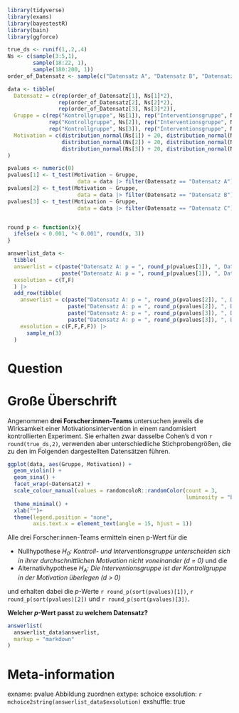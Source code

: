 ```r
library(tidyverse)
library(exams)
library(bayestestR)
library(bain)
library(ggforce)

true_ds <- runif(1,.2,.4)
Ns <- c(sample(3:5,1),
        sample(18:22, 1),
        sample(180:200, 1))
order_of_Datensatz <- sample(c("Datensatz A", "Datensatz B", "Datensatz C"),3)

data <- tibble(
  Datensatz = c(rep(order_of_Datensatz[1], Ns[1]*2), 
                rep(order_of_Datensatz[2], Ns[2]*2), 
                rep(order_of_Datensatz[3], Ns[3]*2)),
  Gruppe = c(rep("Kontrollgruppe", Ns[1]), rep("Interventionsgruppe", Ns[1]), 
             rep("Kontrollgruppe", Ns[2]), rep("Interventionsgruppe", Ns[2]), 
             rep("Kontrollgruppe", Ns[3]), rep("Interventionsgruppe", Ns[3])),
  Motivation = c(distribution_normal(Ns[1]) + 20, distribution_normal(Ns[1], true_ds) +20,
                 distribution_normal(Ns[2]) + 20, distribution_normal(Ns[2], true_ds) +20,
                 distribution_normal(Ns[3]) + 20, distribution_normal(Ns[3], true_ds) +20)
)

pvalues <- numeric(0)
pvalues[1] <- t_test(Motivation ~ Gruppe, 
                      data = data |> filter(Datensatz == "Datensatz A"))$p.value
pvalues[2] <- t_test(Motivation ~ Gruppe, 
                      data = data |> filter(Datensatz == "Datensatz B"))$p.value
pvalues[3] <- t_test(Motivation ~ Gruppe, 
                      data = data |> filter(Datensatz == "Datensatz C"))$p.value


round_p <- function(x){
  ifelse(x < 0.001, "< 0.001", round(x, 3))
}

answerlist_data <- 
  tibble(
  answerlist = c(paste("Datensatz A: p = ", round_p(pvalues[1]), ", Datensatz B: p = ", round_p(pvalues[2]), ", Datensatz C: p = ", round_p(pvalues[3]), sep = " "),
                 paste("Datensatz A: p = ", round_p(pvalues[1]), ", Datensatz B: p = ", round_p(pvalues[3]), ", Datensatz C: p = ", round_p(pvalues[2]), sep = " ")),
  exsolution = c(T,F)
  ) |> 
  add_row(tibble(
    answerlist = c(paste("Datensatz A: p = ", round_p(pvalues[2]), ", Datensatz B: p = ", round_p(pvalues[1]), ", Datensatz C: p = ", round_p(pvalues[3]), sep = " "),
                   paste("Datensatz A: p = ", round_p(pvalues[2]), ", Datensatz B: p = ", round_p(pvalues[3]), ", Datensatz C: p = ", round_p(pvalues[1]), sep = " "),
                   paste("Datensatz A: p = ", round_p(pvalues[3]), ", Datensatz B: p = ", round_p(pvalues[1]), ", Datensatz C: p = ", round_p(pvalues[2]), sep = " "),
                   paste("Datensatz A: p = ", round_p(pvalues[3]), ", Datensatz B: p = ", round_p(pvalues[2]), ", Datensatz C: p = ", round_p(pvalues[1]), sep = " ")),
    exsolution = c(F,F,F,F)) |>
      sample_n(3)
  )


```

Question
========
# Große Überschrift

Angenommen **drei Forscher:innen-Teams** untersuchen jeweils die Wirksamkeit einer Motivationsintervention in einem randomisiert kontrollierten Experiment. Sie erhalten zwar dasselbe Cohen's d von `r round(true_ds,2)`, verwenden aber unterschiedliche Stichprobengrößen, die zu den im Folgenden dargestellten Datensätzen führen. 

```r

ggplot(data, aes(Gruppe, Motivation)) +
  geom_violin() +
  geom_sina() +
  facet_wrap(~Datensatz) +
  scale_colour_manual(values = randomcoloR::randomColor(count = 3,
                                                        luminosity = "bright")) +
  theme_minimal() +
  xlab("")+
  theme(legend.position = "none",
        axis.text.x = element_text(angle = 15, hjust = 1))

```


Alle drei Forscher:innen-Teams ermitteln einen p-Wert für die

* Nullhypothese *H~0~: Kontroll- und Interventionsgruppe unterscheiden sich in ihrer durchschnittlichen Motivation nicht voneinander (d = 0)* und die 
* Alternativhypothese *H~A~: Die Interventionsgruppe ist der Kontrollgruppe in der Motivation überlegen (d > 0)*

und erhalten dabei die *p*-Werte `r round_p(sort(pvalues)[1])`, `r round_p(sort(pvalues)[2])` und `r round_p(sort(pvalues)[3])`. 

**Welcher *p*-Wert passt zu welchem Datensatz?**


```r
answerlist(
  answerlist_data$answerlist,
  markup = "markdown"
)
```


Meta-information
================
exname: pvalue Abbildung zuordnen
extype: schoice
exsolution: `r mchoice2string(answerlist_data$exsolution)`
exshuffle: true